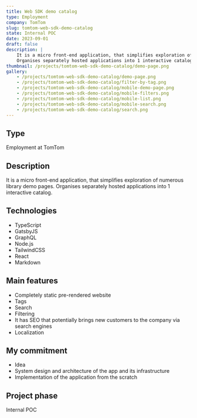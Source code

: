 ```yaml
---
title: Web SDK demo catalog
type: Employment
company: TomTom
slug: tomtom-web-sdk-demo-catalog
state: Internal POC
date: 2023-09-01
draft: false
description: |
    It is a micro front-end application, that simplifies exploration of numerous library demo pages.
    Organises separately hosted applications into 1 interactive catalog.
thumbnail: /projects/tomtom-web-sdk-demo-catalog/demo-page.png
gallery:
    - /projects/tomtom-web-sdk-demo-catalog/demo-page.png
    - /projects/tomtom-web-sdk-demo-catalog/filter-by-tag.png
    - /projects/tomtom-web-sdk-demo-catalog/mobile-demo-page.png
    - /projects/tomtom-web-sdk-demo-catalog/mobile-filters.png
    - /projects/tomtom-web-sdk-demo-catalog/mobile-list.png
    - /projects/tomtom-web-sdk-demo-catalog/mobile-search.png
    - /projects/tomtom-web-sdk-demo-catalog/search.png
---
```


## Type

Employment at TomTom

## Description

It is a micro front-end application, that simplifies exploration of numerous library demo pages. Organises separately hosted applications into 1 interactive catalog.

## Technologies

- TypeScript
- GatsbyJS
- GraphQL
- Node.js
- TailwindCSS
- React
- Markdown

## Main features

- Completely static pre-rendered website
- Tags
- Search
- Filtering
- It has SEO that potentially brings new customers to the company via search engines
- Localization

## My commitment

- Idea
- System design and architecture of the app and its infrastructure
- Implementation of the application from the scratch

## Project phase

Internal POC
